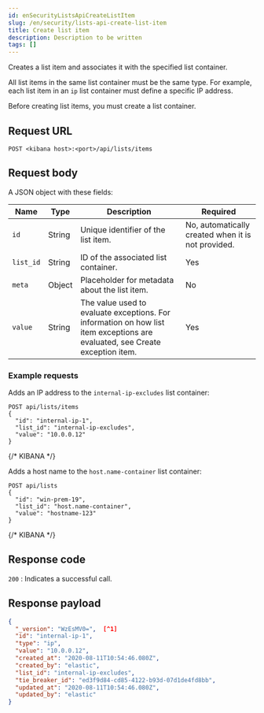 ```yaml
---
id: enSecurityListsApiCreateListItem
slug: /en/security/lists-api-create-list-item
title: Create list item
description: Description to be written
tags: []
---
```


<div id="lists-api-create-list-item"></div>

Creates a list item and associates it with the specified
<DocLink id="enSecurityListsApiCreateContainer">list container</DocLink>.

All list items in the same list container must be the same type. For example,
each list item in an `ip` list container must define a specific IP address.

<DocCallOut title="Note">
Before creating list items, you must create a list container.
</DocCallOut>

## Request URL

`POST <kibana host>:<port>/api/lists/items`

## Request body

A JSON object with these fields:

| Name | Type | Description | Required |
|---|---|---|---|
| `id` | String | Unique identifier of the list item. | No, automatically created when it is not provided. |
| `list_id` | String | ID of the associated <DocLink id="enSecurityListsApiCreateContainer">list container</DocLink>. | Yes |
| `meta` | Object | Placeholder for metadata about the list item. | No |
| `value` | String | The value used to evaluate exceptions. For information on how list item exceptions are evaluated, see <DocLink id="enSecurityExceptionsApiCreateExceptionItem">Create exception item</DocLink>. | Yes |

### Example requests

Adds an IP address to the `internal-ip-excludes` list container:

```console
POST api/lists/items
{
  "id": "internal-ip-1",
  "list_id": "internal-ip-excludes",
  "value": "10.0.0.12"
}
```
{/* KIBANA */}

Adds a host name to the `host.name-container` list container:

```console
POST api/lists
{
  "id": "win-prem-19",
  "list_id": "host.name-container",
  "value": "hostname-123"
}
```
{/* KIBANA */}

## Response code

`200` 
    : Indicates a successful call.

## Response payload

```json
{
  "_version": "WzEsMV0=",  [^1]
  "id": "internal-ip-1",
  "type": "ip",
  "value": "10.0.0.12",
  "created_at": "2020-08-11T10:54:46.080Z",
  "created_by": "elastic",
  "list_id": "internal-ip-excludes",
  "tie_breaker_id": "ed3f9d84-cd85-4122-b93d-07d1de4fd8bb",
  "updated_at": "2020-08-11T10:54:46.080Z",
  "updated_by": "elastic"
}
```
[^1]: Base-64 encoded value of `if_seq_no` and `if_primary_term` parameters, used
for [Optimistic concurrency control](((ref))/optimistic-concurrency-control.html).
To ensure there are no conflicts, use this value when
<DocLink id="enSecurityListsApiUpdateItem">updating a list item</DocLink>.
